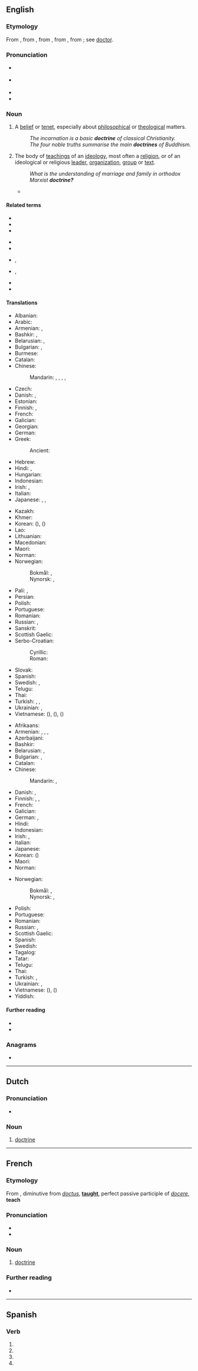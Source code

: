 ==English==
{{wikipedia}}

===Etymology===
From {{inh|en|enm|-}}, from {{der|en|fro|-}}, from {{der|en|la|doctrina||teaching, instruction, learning, knowledge}}, from {{m|la|doctor||a teacher}}, from {{m|la|docere||to teach}}; see [[doctor]].

===Pronunciation===
* {{a|GA}} {{IPA|en|/ˈdɑktɹɪn/}}
* {{a|RP}} {{IPA|en|/ˈdɒktɹɪn/}}
* {{audio|en|en-us-doctrine.ogg|Audio (US)}}
* {{hyphenation|en|doc|trine}}

===Noun===
{{en-noun|~}}

# {{lb|en|countable}} A [[belief]] or [[tenet]], especially about [[philosophical]] or [[theological]] matters.
#: ''The incarnation is a basic '''doctrine''' of classical Christianity.''
#: ''The four noble truths summarise the main '''doctrines''' of Buddhism.''
# {{lb|en|countable|and|uncountable}} The body of [[teaching]]s of an [[ideology]], most often a [[religion]], or of an ideological or religious [[leader]], [[organization]], [[group]] or [[text]].
#: ''What is the understanding of marriage and family in orthodox Marxist '''doctrine?'''''
#* {{quote-book|en|year=1560|author={{w|John Knox}}|title=An Answere to a Great Number of Blasphemous Cavillations Written by an Anabaptist, and aduersarie to Gods eternall Predestination|location=London|publisher=Thomas Charde|year_published=1591|page=95|pageurl=https://archive.org/stream/answeretogreatnu00knox#page/95|passage=This one thing do we (compelled by your blaſphemous accuſations) repeat oftener then<!-- sic --> we would: to the end that indifferent men may ſee what '''doctrine''' it is, which you ſo maliciouſly impugne.}}

====Related terms====
{{top4}}
* {{l|en|docent}}
* {{l|en|docile}}
* {{l|en|doctor}}
{{mid4}}
* {{l|en|doctorate}}
* {{l|en|doctrinaire}}
{{mid4}}
* {{l|en|doctrinal}}, {{l|en|doctrinally}}
* {{l|en|doctrinize}}, {{l|en|doctrinization}}
{{mid4}}
* {{l|en|document}}
* {{l|en|indoctrinate}}
{{bottom}}

====Translations====
{{trans-top|belief}}
* Albanian: {{t+|sq|doktrinë|n}}
* Arabic: {{t+|ar|مَذْهَب|m}}
* Armenian: {{t+|hy|սկզբունք}}, {{t+|hy|հիմնադրույթ}}
* Bashkir: {{t|ba|фекер|sc=Cyrl}}, {{t|ba|ҡараш|sc=Cyrl}}
* Belarusian: {{t|be|дактры́на|f}}, {{t|be|ве́ра|f}}
* Bulgarian: {{t+|bg|доктри́на|f}}, {{t+|bg|вя́ра|f}}
* Burmese: {{t+|my|ဝါဒ}}
* Catalan: {{t+|ca|doctrina|f}}
* Chinese:
*: Mandarin: {{t+|cmn|教條|sc=Hani}}, {{t+|cmn|教条|tr=jiàotiáo|sc=Hani}}, {{t+|cmn|教義}}, {{t+|cmn|教义|tr=jiàoyì}}, {{t+|cmn|教理|tr=jiàolǐ}}
* Czech: {{t+|cs|doktrína|f}}
* Danish: {{t|da|doktrin|n}}, {{t|da|læresætning|c}}
* Estonian: {{t|et|doktriin}}
* Finnish: {{t+|fi|opinkappale}}, {{t+|fi|periaate}}
* French: {{t+|fr|doctrine|f}}
* Galician: {{t|gl|doutrina|f}}
* Georgian: {{t|ka|დოქტრინა}}
* German: {{t+|de|Doktrin|f}}
* Greek: {{t+|el|δόγμα|n}}
*: Ancient: {{t|grc|δόγμα|n}}
* Hebrew: {{t+|he|דּוֹקְטְרִינָה|f|tr=doktrína}}
* Hindi: {{t+|hi|मत|m}}, {{t+|hi|वाद|m}}
* Hungarian: {{t+|hu|doktrína}}
* Indonesian: {{t+|id|doktrin}}
* Irish: {{t|ga|foirceadal|m}}, {{t|ga|teagasc|m}}
* Italian: {{t+|it|dottrina|f}}
* Japanese: {{t+|ja|教義|tr=きょうぎ, kyōgi}}, {{t|ja|ドクトリン|tr=dokutorin}}, {{t+|ja|教理|tr=きょうり, kyōri}}
{{trans-mid}}
* Kazakh: {{t|kk|доктрина}}
* Khmer: {{t+|km|លទ្ធិ}}
* Korean: {{t+|ko|교의}} ({{t|ko|敎義}}), {{t+|ko|교리}} ({{t|ko|敎理}})
* Lao: {{t+|lo|ລັດທິ}}
* Lithuanian: {{t+|lt|doktrina|f}}
* Macedonian: {{t|mk|доктрина|f}}
* Maori: {{t|mi|whakaakoranga}}
* Norman: {{t|nrf|doctrinne|f}}
* Norwegian:
*: Bokmål: {{t+|nb|doktrine|m}}, {{t|nb|læresetning|m|f}}
*: Nynorsk: {{t|nn|doktrine|m}}, {{t|nn|læresetning|f}}
* Pali: {{t|pi|laddhi}}, {{t|pi|vāda|m}}
* Persian: {{t+|fa|دکترین|tr=doktorin|sc=fa-Arab}}
* Polish: {{t+|pl|doktryna|f}}
* Portuguese: {{t+|pt|doutrina|f}}
* Romanian: {{t+|ro|doctrină|f}}
* Russian: {{t+|ru|доктри́на|f}}, {{t+|ru|ве́ра|f}}
* Sanskrit: {{t+|sa|वाद|m}}
* Scottish Gaelic: {{t|gd|teagasg|m}}
* Serbo-Croatian:
*: Cyrillic: {{t|sh|доктри́на|f}}
*: Roman: {{t+|sh|doktrína|f}}
* Slovak: {{t|sk|doktrína|f}}
* Spanish: {{t+|es|doctrina|f}}
* Swedish: {{t+|sv|doktrin|c}}, {{t+|sv|lära|c}}
* Telugu: {{t+|te|సిద్ధాంతం}}
* Thai: {{t+|th|ลัทธิ}}
* Turkish: {{t+|tr|doktrin}}, {{t+|tr|öğreti}}, {{t+|tr|ilke}}
* Ukrainian: {{t|uk|доктри́на|f}}, {{t|uk|ві́ра|f}}
* Vietnamese: {{t+|vi|giáo lý}} ({{t|vi|教理|sc=Hani}}), {{t+|vi|chủ nghĩa}} ({{t|vi|主義|sc=Hani}}), {{t+|vi|giáo điều}} ({{t|vi|教條|sc=Hani}})
{{trans-bottom}}

{{trans-top|body of beliefs or teachings}}
* Afrikaans: {{t|af|doktrine}}
* Armenian: {{t+|hy|ուսմունք}}, {{t+|hy|դավանանք}}, {{t+|hy|վարդապետություն}}, {{t+|hy|դոկտրին}}
* Azerbaijani: {{t|az|doktrina}}
* Bashkir: {{t|ba|тәғлимәт|sc=Cyrl}}
* Belarusian: {{t|be|вучэ́нне|n}}, {{t|be|дактры́на|f}}
* Bulgarian: {{t+|bg|уче́ние|n}}, {{t+|bg|доктри́на}}
* Catalan: {{t+|ca|doctrina|f}}
* Chinese:
*: Mandarin: {{t+|cmn|學說}}, {{t+|cmn|学说|tr=xuéshuō}}
* Danish: {{t+|da|lære|c}}, {{t|da|dogmatik|c}}
* Finnish: {{t+|fi|oppi}}, {{t+|fi|doktriini}}, {{t|fi|opinkäsitys}}
* French: {{t+|fr|doctrine|f}}
* Galician: {{t|gl|doutrina|f}}
* German: {{t+|de|Lehre|f}}, {{t+|de|Doktrin|f}}
* Hindi: {{t+|hi|शिक्षा|f}}
* Indonesian: {{t+|id|doktrin}}
* Irish: {{t|ga|foirceadal|m}}, {{t|ga|teagasc|m}}
* Italian: {{t+|it|dottrina|f}}
* Japanese: {{t+|ja|学説|tr=がくせつ, gakusetsu}}
* Korean: {{t+|ko|학설}} ({{t|ko|學說}})
* Maori: {{t|mi|whakaakoranga}}
* Norman: {{t|nrf|doctrinne|f}}
{{trans-mid}}
* Norwegian:
*: Bokmål: {{t+|nb|doktrine|m}}, {{t|nb|læresetning|m|f}}
*: Nynorsk: {{t|nn|doktrine|m}}, {{t|nn|læresetning|f}}
* Polish: {{t+|pl|doktryna|f}}
* Portuguese: {{t+|pt|doutrina|f}}
* Romanian: {{t+|ro|doctrină|f}}
* Russian: {{t+|ru|уче́ние|n}}, {{t+|ru|доктри́на}}
* Scottish Gaelic: {{t|gd|teagasg|m}}
* Spanish: {{t+|es|doctrina|f}}
* Swedish: {{t+|sv|lära|c}}
* Tagalog: {{t+|tl|aral}}
* Tatar: {{t|tt|тәгълимат}}
* Telugu: {{t+|te|సిద్ధాంతం}}
* Thai: {{t+|th|ลัทธิ}}
* Turkish: {{t+|tr|doktrin}}, {{t+|tr|öğreti}}
* Ukrainian: {{t|uk|уче́ння|n}}, {{t|uk|доктри́на|f}}
* Vietnamese: {{t+|vi|chủ nghĩa}} ({{t|vi|主義|sc=Hani}}), {{t+|vi|học thuyết}} ({{t|vi|學說|sc=Hani}})
* Yiddish: {{t|yi|לערע|n}}
{{trans-bottom}}

====Further reading====
* {{R:Webster 1913}}
* {{R:Century 1911}}

===Anagrams===
* {{anagrams|en|a=cdeinort|Crediton|centroid}}

----

==Dutch==

===Pronunciation===
* {{audio|nl|Nl-doctrine.ogg|Audio}}

===Noun===
{{nl-noun|f|-s|doctrinetje}}

# [[#English|doctrine]]
#: {{ux|nl|De doctrine stelt duidelijk dat...|The doctrine clearly states that...}}

----

==French==

===Etymology===
From {{der|fr|la|doctrina}}, diminutive from ''[[doctus]]'', '''[[taught]]''', perfect passive participle of ''[[docere]]'', '''teach'''

===Pronunciation===
* {{fr-IPA}}
* {{audio|fr|LL-Q150 (fra)-0x010C-doctrine.wav|Audio}}

===Noun===
{{fr-noun|f}}

# [[#English|doctrine]]

===Further reading===
* {{R:TLFi}}

----

==Spanish==

===Verb===
{{head|es|verb form}}

# {{es-verb form of|doctrinar|ending=-ar|mood=subjunctive|tense=present|number=s|person=1}}
# {{es-verb form of|doctrinar|ending=-ar|mood=subjunctive|tense=present|number=s|person=2|formal=y}}
# {{es-verb form of|doctrinar|ending=-ar|mood=subjunctive|tense=present|number=s|person=3}}
# {{es-verb form of|doctrinar|ending=-ar|mood=imperative|number=s|person=2|formal=y|sense=affirmative}}